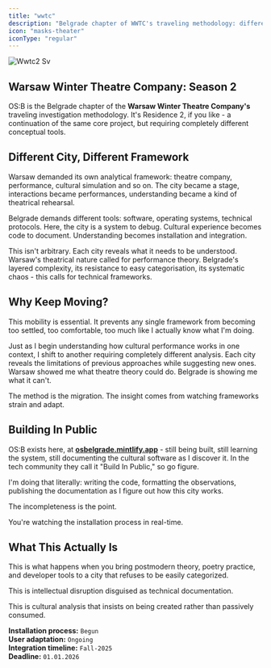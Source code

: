 ```yaml
---
title: "wwtc"
description: "Belgrade chapter of WWTC's traveling methodology: different city, different framework. Warsaw demanded theatre theory; Belgrade demands technical protocols and systems."
icon: "masks-theater"
iconType: "regular"
---
```


![Wwtc2 Sv](/images/wwtc2.svg)

## Warsaw Winter Theatre Company: Season 2

OS:B is the Belgrade chapter of the **Warsaw Winter Theatre Company's** traveling investigation methodology. It's Residence 2, if you like - a continuation of the same core project, but requiring completely different conceptual tools.

## Different City, Different Framework

Warsaw demanded its own analytical framework: theatre company, performance, cultural simulation and so on. The city became a stage, interactions became performances, understanding became a kind of theatrical rehearsal.

Belgrade demands different tools: software, operating systems, technical protocols. Here, the city is a system to debug. Cultural experience becomes code to document. Understanding becomes installation and integration.

This isn't arbitrary. Each city reveals what it needs to be understood. Warsaw's theatrical nature called for performance theory. Belgrade's layered complexity, its resistance to easy categorisation, its systematic chaos - this calls for technical frameworks.

## Why Keep Moving?

This mobility is essential. It prevents any single framework from becoming too settled, too comfortable, too much like I actually know what I'm doing.

Just as I begin understanding how cultural performance works in one context, I shift to another requiring completely different analysis. Each city reveals the limitations of previous approaches while suggesting new ones. Warsaw showed me what theatre theory could do. Belgrade is showing me what it can't.

The method is the migration. The insight comes from watching frameworks strain and adapt.

## Building In Public

OS:B exists here, at [**osbelgrade.mintlify.app**](http://osbelgrade.mintlify.app) - still being built, still learning the system, still documenting the cultural software as I discover it. In the tech community they call it "Build In Public," so go figure.

I'm doing that literally: writing the code, formatting the observations, publishing the documentation as I figure out how this city works.

The incompleteness is the point.

You're watching the installation process in real-time.

## What This Actually Is

This is what happens when you bring postmodern theory, poetry practice, and developer tools to a city that refuses to be easily categorized.

This is intellectual disruption disguised as technical documentation.

This is cultural analysis that insists on being created rather than passively consumed.

**Installation process:** `Begun`\
**User adaptation:** `Ongoing`\
**Integration timeline:** `Fall-2025`\
**Deadline:** `01.01.2026`
